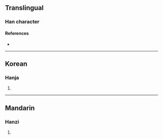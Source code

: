 {{character info}}
==Translingual==

===Han character===
{{Han char|rn=96|rad=玉|as=09|sn=13|four=11161|canj=MGPPA|ids=⿰𤣩皆}}

====References====
* {{Han ref|kx=0737.080|dkj=21110|dj=1148.110|hdz=21126.020|uh=744E|ud=29774|bh=DEBA|bd=57018}}

----

==Korean==

===Hanja===
{{ko-hanja|hangeul=해|eumhun=|rv=hae|mr=hae|y=hay}}

# {{rfdef|ko|sort=玉09}}

----

==Mandarin==

===Hanzi===
{{cmn-hanzi|pin=[[jiē]] ([[jie1]])|wg=chieh<sup>1</sup>}}

# {{rfdef|cmn|sort=玉09}}